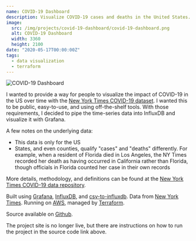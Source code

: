 ```yaml
---
name: COVID-19 Dashboard
description: Visualize COVID-19 cases and deaths in the United States.
image:
  src: /img/projects/covid-19-dashboard/covid-19-dashboard.png
  alt: COVID-19 Dashboard
  width: 3360
  height: 2100
date: "2020-05-17T00:00:00Z"
tags:
  - data visualization
  - terraform
---
```


![COVID-19 Dashboard](/img/projects/covid-19-dashboard/covid-19-dashboard.png)

I wanted to provide a way for people to visualize the impact of COVID-19 in the US over time with the [New York Times COVID-19 dataset](https://github.com/nytimes/covid-19-data). I wanted this to be public, easy-to-use, and using off-the-shelf tools. With those requirements, I decided to pipe the time-series data into InfluxDB and visualize it with Grafana.

A few notes on the underlying data:
- This data is only for the US
- States, and even counties, qualify "cases" and "deaths" differently. For example, when a resident of Florida died in Los Angeles, the NY Times recorded her death as having occurred in California rather than Florida, though officials in Florida counted her case in their own records

More details, methodology, and definitions can be found at the [New York Times COVID-19 data repository](https://github.com/nytimes/covid-19-data).

Built using [Grafana](https://grafana.com/), [InfluxDB](https://www.influxdata.com/), and [csv-to-influxdb](https://github.com/fabio-miranda/csv-to-influxdb). Data from [New York Times](https://github.com/nytimes/covid-19-data). Running on [AWS](https://aws.amazon.com/), managed by [Terraform](https://www.terraform.io/).

Source available on [Github](https://github.com/ryanrishi/covid-19-grafana).

<Callout>
  The project site is no longer live, but there are instructions on how to run the project in the source code link above.
</Callout>
